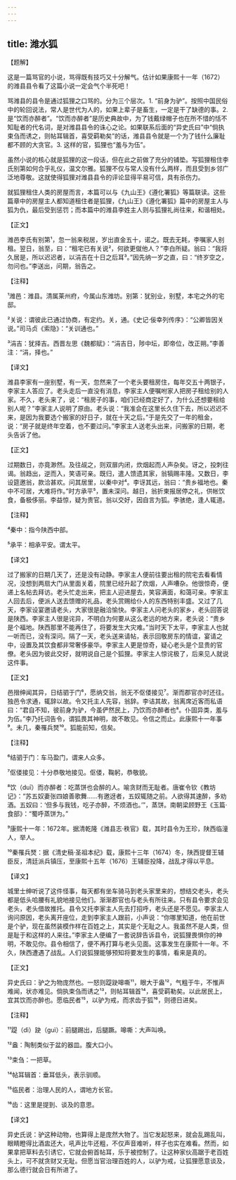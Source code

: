 ```yaml
---
---
---
```

title: 潍水狐
---




【题解】


这是一篇骂官的小说，骂得既有技巧又十分解气。估计如果康熙十一年（1672）的潍县县令看了这篇小说一定会气个半死吧！

骂潍县的县令是通过狐狸之口骂的。分为三个层次。1. “前身为驴”。按照中国民俗中的轮回说法，常人是世代为人的，如果上辈子是畜生，一定是干了缺德的事。2. 是“饮而亦醉者”。“饮而亦醉者”是历史典故中，为了钱戴绿帽子也在所不惜的恬不知耻者的代名词，是对潍县县令的诛心之论。如果联系后面的“异史氏曰”中“倘执束刍而诱之，则帖耳辑首，喜受羁勒矣”的话，潍县县令就是一个为了钱什么廉耻都不顾的大贪官。3. 这样的官，狐狸也“羞与为伍”。

虽然小说的核心就是狐狸的这一段话，但在此之前做了充分的铺垫。写狐狸租住李氏别第如何合乎礼仪，温文尔雅。狐狸不仅与常人没有什么两样，而且受到乡邻广泛地尊敬。这就使得狐狸对潍县县令的评论显得平易可信，具有杀伤力。

就狐狸租住人类的房屋而言，本篇可以与《九山王》《遵化署狐》等篇联读。这些篇章中的房屋主人都知道租住者是狐狸，《九山王》《遵化署狐》篇中的房屋主人与狐为仇，最后受到惩罚；而本篇中的潍县李姓主人则与狐狸礼尚往来，和谐相处。


【正文】

潍邑李氏有别第¹，忽一翁来税居，岁出直金五十，诺之。既去无耗，李嘱家人别租。翌日，翁至，曰：“租宅已有关说²，何欲更僦他人？”李白所疑。翁曰：“我将久居是，所以迟迟者，以涓吉在十日之后耳³。”因先纳一岁之直，曰：“终岁空之，勿问也。”李送出，问期，翁告之。

【注释】


¹潍邑：潍县。清属莱州府，今属山东潍坊。别第：犹别业，别墅，本宅之外的宅邸。

²关说：谓彼此已通过协商，有定约。关，通。《史记·佞幸列传序》：“公卿皆因关说。”司马贞《索隐》：“关训通也。”

³涓吉：犹择吉。西晋左思《魏都赋》：“涓吉日，陟中坛，即帝位，改正朔。”李善注：“涓，择也。”





【译文】


潍县李家有一座别墅，有一天，忽然来了一个老头要租房住，每年交五十两银子，李家主人答应了。老头走后一直没有消息，李家主人便嘱咐家人把房子租给别的人家。不久，老头来了，说：“租房子的事，咱们已经商定好了，为什么还想要租给别人呢？”李家主人说明了原由。老头说：“我准会在这里长久住下去，所以迟迟不来，是因为我要选个搬家的好日子，就在十天之后。”于是先交了一年的租金，说：“房子就是终年空着，也不要过问。”李家主人送老头出来，问搬家的日期，老头告诉了他。


【正文】

过期数日，亦竟渺然。及往觇之，则双扉内闭，炊烟起而人声杂矣。讶之，投刺往谒。翁趋出，逆而入，笑语可亲。既归，遣人馈遗其家，翁犒赐丰隆。又数日，李设筵邀翁，款洽甚欢。问其居里，以秦中对⁴。李讶其远，翁曰：“贵乡福地也。秦中不可居，大难将作。”时方承平⁵，置未深问。越日，翁折柬报居停之礼，供帐饮食，备极侈丽。李益惊，疑为贵官。翁以交好，因自言为狐。李骇绝，逢人辄道。

【注释】


⁴秦中：指今陕西中部。

⁵承平：相承平安。谓太平。





【译文】


过了搬家的日期几天了，还是没有动静。李家主人便前往要出租的院宅去看看情况，没想到两扇大门从里面关着，院里已经升起了炊烟，人声嘈杂。他很惊奇，便递上名帖去拜访。老头忙走出来，把主人迎进屋去，笑容满面，和蔼可亲。李家主人回去后，便派人送去馈赠的礼品，老头赏赐给仆人的东西特别丰盛。又过了几天，李家设宴邀请老头，大家很是融洽愉快。李家主人问老头的家乡，老头回答说是陕西。李家主人很是诧异，不明白为何要从这么老远的地方来，老头说：“贵乡是个福地。陕西那里不能再住了，将要发生大灾难。”当时天下太平，李家主人也就一听而已，没有深问。隔了一天，老头送来请帖，表示回敬房东的情谊，宴请之中，设置及其饮食都非常奢侈豪华。李家主人更是惊奇，疑心老头是个显贵的官僚。老头因为彼此交好，就明说自己是个狐狸。李家主人惊诧极了，后来见人就说这件事。


【正文】

邑搢绅闻其异，日结驷于门⁶，愿纳交翁，翁无不伛偻接见⁷。渐而郡官亦时还往。独邑令求通，辄辞以故。令又托主人先容，翁辞。李诘其故，翁离席近客而私语曰：“君自不知，彼前身为驴，今虽俨然民上，乃饮而亦醉者也⁸。仆固异类，羞与为伍。”李乃托词告令，谓狐畏其神明，故不敢见。令信之而止。此康熙十一年事⁹。未几，秦罹兵燹¹⁰。狐能前知，信矣。

【注释】


⁶结驷于门：车马盈门，谓来人众多。

⁷伛偻接见：十分恭敬地接见。伛偻，鞠躬，恭敬貌。

⁸饮（duī）而亦醉者：吃蒸饼也会醉的人。喻贪财而无耻者。唐崔令钦《教坊记》：“苏五奴妻张四娘善歌舞……有邀迓者，五奴辄随之前。人欲得其速醉，多劝酒。五奴曰：‘但多与我钱，吃子亦醉，不烦酒也。’”，蒸饼。南朝梁顾野王《玉篇·食部》：“蜀呼蒸饼为。”

⁹康熙十一年：1672年。据清乾隆《潍县志·秩官》载，其时县令为王珍，陕西临潼人，举人。

¹⁰秦罹兵燹：据《清史稿·圣祖本纪》载，康熙十三年（1674）冬，陕西提督王辅臣反，清廷派兵镇压，至康熙十五年（1676）王辅臣投降，战乱才得以平息。





【译文】


城里士绅听说了这件怪事，每天都有坐车骑马到老头家里来的，想结交老头，老头都是低头哈腰有礼貌地接见他们。渐渐郡官也与老头有所往来。只有县令要求会见老头，老头借故推托。县令又托李家主人先去打招呼，老头还是不愿见。李家主人询问原因，老头离开座位，走到李家主人跟前，小声说：“你哪里知道，他在前世是个驴，现在虽然装模作样在百姓之上，其实是个无耻之人。我虽然不是人类，但是耻于和这样的人来往。”李家主人便编了一套说辞告诉县令，说狐狸畏惧你的神明，不敢见你。县令相信了，便不再打算与老头见面。这事发生在康熙十一年。不久，陕西遭遇了战乱。人们说狐狸能够预知将要发生的事情，看来是真的。


【正文】

异史氏曰：驴之为物庞然也。一怒则踶趹嗥嘶¹¹，眼大于盎¹²，气粗于牛，不惟声难闻，状亦难见。倘执束刍而诱之¹³，则帖耳辑首¹⁴，喜受羁勒矣。以此居民上，宜其饮而亦醉也。愿临民者¹⁵，以驴为戒，而求齿于狐¹⁶，则德日进矣。

【注释】


¹¹踶（dì）趹（guì）：前腿踢出，后腿蹶。嗥嘶：大声叫唤。

¹²盎：陶制类似于盆的器皿。腹大口小。

¹³束刍：一把草。

¹⁴帖耳辑首：垂耳低头，表示驯顺。

¹⁵临民者：治理人民的人，谓地方长官。

¹⁶齿：这里是提到、谈及的意思。





【译文】


异史氏说：驴这种动物，也算得上是庞然大物了。当它发起怒来，就会乱踢乱叫，眼睛瞪得比酒盅还大，吼声比牛还粗，不仅声音难听，样子也实在难看。然而，如果拿把草料去引诱它，它就会俯首帖耳，乐于被控制了。让这种家伙高踞于老百姓头上，可不就贪财又无耻。但愿当官治理百姓的人，以驴为戒，让狐狸愿意谈及，那么德行就会日有所进了。